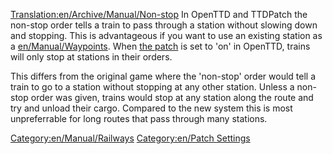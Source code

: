 [[Translation:en/Archive/Manual/Non-stop]]
[[Category:en/Manual/Railways]]
[[Category:en/Patch Settings]]
In OpenTTD and TTDPatch the non-stop order tells a train to pass through a station without slowing down and stopping. This is advantageous if you want to use an existing station as a [[en/Manual/Waypoints]]. When [[en/Archive/Manual/Settings/Configuring patches/Stations#ttdpatch-compatible-non-stop-handling|the patch]] is set to 'on' in OpenTTD, trains will only stop at stations in their orders.

This differs from the original game where the 'non-stop' order would tell a train to go to a station without stopping at any other station. Unless a non-stop order was given, trains would stop at any station along the route and try and unload their cargo. Compared to the new system this is most unpreferrable for long routes that pass through many stations.
{{en/Note|Default Non-Stop handling is the old one, when the train stops at each station. To switch, go to "[[en/Archive/Manual/Settings/Configuring patches/Stations#ttdpatch-compatible-non-stop-handling|configure patches]]" and set the patch "on"}}